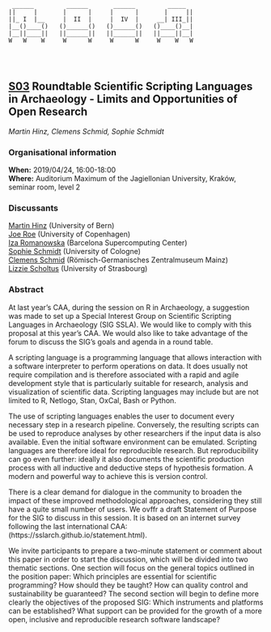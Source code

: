 <div class = "ascii_art_wrapper">
<div class = "ascii_art">

```
 ______         ______       ______         _____  
||     |       |      |     |      |       |     ||
||_ I  |__     |  II  |     |  IV  |     __| III_||
|__()____()   ()______()   ()______()   ()____()__|
|__||____||   ||______||   ||______||   ||____||__|
W   W    W     W      W     W      W     W    W   W




```
<!-- Inspiration: http://ascii.co.uk/art/chair -->
</div>
</div>

## [S03](https://ocs.caaconference.org/index.php?conference=caa&schedConf=CAA2019&page=schedConf&op=trackPolicies#track3) Roundtable Scientific Scripting Languages in Archaeology - Limits and Opportunities of Open Research

*Martin Hinz, Clemens Schmid, Sophie Schmidt*

### Organisational information

**When:** 2019/04/24, 16:00-18:00  
**Where:** Auditorium Maximum of the Jagiellonian University, Kraków, seminar room, level 2

### Discussants

[Martin Hinz](https://twitter.com/martinusrihhi) (University of Bern)  
[Joe Roe](https://twitter.com/joeroe90) (University of Copenhagen)  
[Iza Romanowska](https://twitter.com/iza_romanowska) (Barcelona Supercomputing Center)  
[Sophie Schmidt](https://twitter.com/idhrenil) (University of Cologne)  
[Clemens Schmid](https://twitter.com/nevromecs) (Römisch-Germanisches Zentralmuseum Mainz)  
[Lizzie Scholtus](https://twitter.com/scholtuslizzie) (University of Strasbourg)  

### Abstract

At last year's CAA, during the session on R in Archaeology, a suggestion was made to set up a Special Interest Group on Scientific Scripting Languages in Archaeology (SIG SSLA). We would like to comply with this proposal at this year's CAA. We would also like to take advantage of the forum to discuss the SIG's goals and agenda in a round table. 

A scripting language is a programming language that allows interaction with a software interpreter to perform operations on data. It does usually not require compilation and is therefore associated with a rapid and agile development style that is particularly suitable for research, analysis and visualization of scientific data. Scripting languages may include but are not limited to R, Netlogo, Stan, OxCal, Bash or Python. 

The use of scripting languages enables the user to document every necessary step in a research pipeline. Conversely, the resulting scripts can be used to reproduce analyses by other researchers if the input data is also available. Even the initial software environment can be emulated. Scripting languages are therefore ideal for reproducible research. But reproducibility can go even further: ideally it also documents the scientific production process with all inductive and deductive steps of hypothesis formation. A modern and powerful way to achieve this is version control. 

There is a clear demand for dialogue in the community to broaden the impact of these improved methodological approaches, considering they still have a quite small number of users. We ovffr a draft Statement of Purpose for the SIG to discuss in this session. It is based on an internet survey following the last international CAA: (https://sslarch.github.io/statement.html). 

We invite participants to prepare a two-minute statement or comment about this paper in order to start the discussion, which will be divided into two thematic sections. One section will focus on the general topics outlined in the position paper: Which principles are essential for scientific programming? How should they be taught? How can quality control and sustainability be guaranteed? The second section will begin to define more clearly the objectives of the proposed SIG: Which instruments and platforms can be established? What support can be provided for the growth of a more open, inclusive and reproducible research software landscape?

